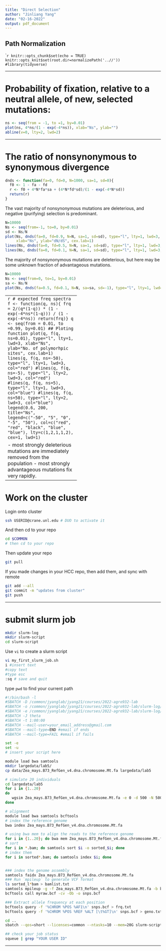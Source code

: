 ```yaml
---
title: "Direct Selection"
author: "Jinliang Yang"
date: "02-16-2022"
output: pdf_document
---
```


## Path Normalization

````r
knitr::opts_chunk$set(echo = TRUE) 
knitr::opts_knit$set(root.dir=normalizePath('..//')) 
#library(tidyverse)
```

--------------------------------

# Probability of fixation, relative to a neutral allele, of new, selected mutations:

```r
ns <- seq(from = -1, to =1, by=0.01)
plot(ns, 4*ns/(1 - exp(-4*ns)), xlab="Ns", ylab="")
abline(v=0, lty=2, lwd=2)
```

--------------------------------

# The ratio of nonsynonymous to synonymous divergence

```r
dnds <- function(fa=0, fd=0, N=1000, sa=1, sd=0){
  f0 <- 1 - fa - fd
  r <- f0 + 4*N*fa*sa + (4*N*fd*sd)/(1 - exp(-4*N*sd))
  return(r)
}
```

The vast majority of nonsynonymous mutations are deleterious, and negative (purifying) selection is predominant.



```r
N=10000
Ns <- seq(from=-1, to=0, by=0.01)
sd <- Ns/N
plot(Ns, dnds(fa=0, fd=0.9, N=N, sa=1, sd=sd), type="l", lty=1, lwd=3, 
     xlab="Ns", ylab="dN/dS", cex.lab=1)
lines(Ns, dnds(fa=0, fd=0.5, N=N, sa=1, sd=sd), type="l", lty=1, lwd=3, col="blue")
lines(Ns, dnds(fa=0, fd=0.1, N=N, sa=1, sd=sd), type="l", lty=1, lwd=3, col="red")
```

The majority of nonsynonymous mutations are deleterious, but here may be some unknown fraction of advantageous mutations.

```r
N=10000
Ns <- seq(from=0, to=1, by=0.01)
sa <- Ns/N
plot(Ns, dnds(fa=0.5, fd=0.1, N=N, sa=sa, sd=-1), type="l", lty=1, lwd=3, xlab="Ns", ylab="dN/dS", cex.lab=1)
```

--------------------------------
```r
# expected freq spectra
f <- function(q, ns){
  frq = 2/(q*(1-q)) * (1 - exp(-4*ns*(1-q))) / (1 - exp(-4*ns))
  return(frq)}
q <- seq(from = 0.01, to =0.99, by=0.01)
## Ploting function
plot(q, f(q, ns=0.01), type="l", lty=1, lwd=3, xlab="Ns", ylab="No. of polymorhpic sites", cex.lab=1)
lines(q, f(q, ns=-50), type="l", lty=1, lwd=3, col="red")
#lines(q, f(q, ns=-5), type="l", lty=2, lwd=3, col="red")
#lines(q, f(q, ns=5), type="l", lty=1, lwd=3, col="blue")
#lines(q, f(q, ns=50), type="l", lty=2, lwd=3, col="blue")
legend(0.6, 200, title="Ns", legend=c("-50", "5", "0", "-5", "50"), 
       col=c("red", "red", "black", "blue", "blue"), 
       lty=c(1,2,1,1,2), cex=1, lwd=1)
```

- most strongly deleterious mutations are immediately removed from the population
- most strongly advantageous mutations fix very rapidly.


--------------------------------

# Work on the cluster

Login onto cluster

```bash
ssh USERID@crane.unl.edu # DUO to activate it
```

And then cd to your repo

```bash
cd $COMMON 
# then cd to your repo
```

Then update your repo

```bash
git pull
```

If you made changes in your HCC repo, then add them, and sync with remote

```bash
git add --all
git commit -m "updates from cluster"
git push
```


--------------------------------

# submit slurm job

```bash
mkdir slurm-log
mkdir slurm-script
cd slurm-script
```


Use `vi` to create a slurm script

```bash
vi my_first_slurm_job.sh
i #insert text
#copy text
#type esc
:sq # save and quit
```


type `pwd` to find your current path

```bash
#!/bin/bash -l
#SBATCH -D /common/jyanglab/jyang21/courses/2022-agro932-lab
#SBATCH -o /common/jyanglab/jyang21/courses/2022-agro932-lab/slurm-log/steve-stdout-%j.txt
#SBATCH -e /common/jyanglab/jyang21/courses/2022-agro932-lab/slurm-log/steve-stderr-%j.txt
#SBATCH -J theta
#SBATCH -t 1:00:00
#SBATCH --mail-user=your_email_address@gmail.com
#SBATCH --mail-type=END #email if ends
#SBATCH --mail-type=FAIL #email if fails

set -e
set -u
# insert your script here


```



```bash
module load bwa samtools
mkdir largedata/lab5/
cp data/Zea_mays.B73_RefGen_v4.dna.chromosome.Mt.fa largedata/lab5

# simulate 20 individuals
cd largedata/lab5
for i in {1..20}
do
   wgsim Zea_mays.B73_RefGen_v4.dna.chromosome.Mt.fa -e 0 -d 500 -N 50000 -1 100 -2 100 -r 0.1  -R 0 -X 0 l$i.read1.fq l$i.read2.fq
done

# alignment
module load bwa samtools bcftools
# index the reference genome
bwa index Zea_mays.B73_RefGen_v4.dna.chromosome.Mt.fa

# using bwa mem to align the reads to the reference genome 
for i in {1..20}; do bwa mem Zea_mays.B73_RefGen_v4.dna.chromosome.Mt.fa l$i.read1.fq l$i.read2.fq | samtools view -bSh - > l$i.bam; done
# sort
for i in *.bam; do samtools sort $i -o sorted_$i; done
# index them
for i in sorted*.bam; do samtools index $i; done


### index the genome assembly
samtools faidx Zea_mays.B73_RefGen_v4.dna.chromosome.Mt.fa
### Run `mpileup` to generate VCF format
ls sorted_l*bam > bamlist.txt
samtools mpileup -g -f Zea_mays.B73_RefGen_v4.dna.chromosome.Mt.fa -b bamlist.txt > myraw.bcf
bcftools call myraw.bcf -cv -Ob -o snps.bcf

### Extract allele frequency at each position
bcftools query -f '%CHROM %POS %AF1\n' snps.bcf > frq.txt
bcftools query -f '%CHROM %POS %REF %ALT [\t%GT]\n' snps.bcf > geno.txt
```


```bash
cd ..
sbatch --qos=short --licenses=common --ntasks=10 --mem=20G slurm-script/my_first_slurm_job.sh

## check your job status
squeue | grep "YOUR USER ID"
```

-----------------



